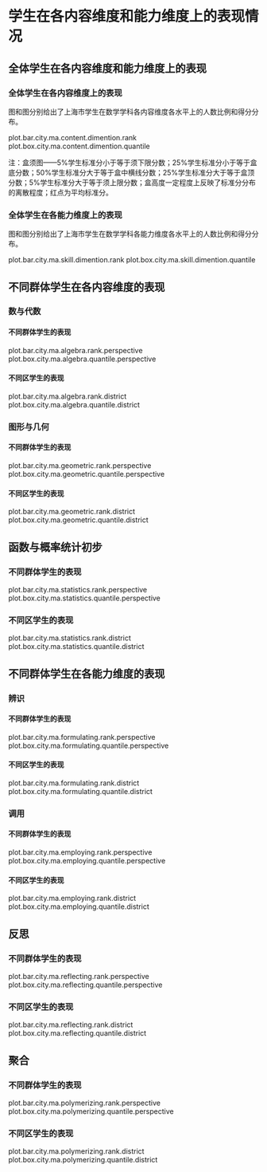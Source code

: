 <!-- chapter dimention -->

\mytext

# 学生在各内容维度和能力维度上的表现情况

## 全体学生在各内容维度和能力维度上的表现

### 全体学生在各内容维度上的表现

图\ref{fig: `r gio.R$GetPlotTitle("plot.bar.city.ma.content.dimention.rank")`}和图\ref{fig: `r gio.R$GetPlotTitle("plot.box.city.ma.content.dimention.quantile")`}分别给出了上海市学生在数学学科各内容维度各水平上的人数比例和得分分布。

plot.bar.city.ma.content.dimention.rank
plot.box.city.ma.content.dimention.quantile

\mylist
注：盒须图——5\%学生标准分小于等于须下限分数；25\%学生标准分小于等于盒底分数；50\%学生标准分大于等于盒中横线分数；25\%学生标准分大于等于盒顶分数；5\%学生标准分大于等于须上限分数；盒高度一定程度上反映了标准分分布的离散程度；红点为平均标准分。
\mytext

### 全体学生在各能力维度上的表现

图\ref{fig: `r gio.R$GetPlotTitle("plot.bar.city.ma.skill.dimention.rank")`}和图\ref{fig: `r gio.R$GetPlotTitle("plot.box.city.ma.skill.dimention.quantile")`}分别给出了上海市学生在数学学科各能力维度各水平上的人数比例和得分分布。

plot.bar.city.ma.skill.dimention.rank
plot.box.city.ma.skill.dimention.quantile


## 不同群体学生在各内容维度的表现

### 数与代数

#### 不同群体学生的表现

plot.bar.city.ma.algebra.rank.perspective
plot.box.city.ma.algebra.quantile.perspective

#### 不同区学生的表现

plot.bar.city.ma.algebra.rank.district
plot.box.city.ma.algebra.quantile.district

### 图形与几何

#### 不同群体学生的表现

plot.bar.city.ma.geometric.rank.perspective
plot.box.city.ma.geometric.quantile.perspective


#### 不同区学生的表现

plot.bar.city.ma.geometric.rank.district
plot.box.city.ma.geometric.quantile.district

## 函数与概率统计初步

### 不同群体学生的表现

plot.bar.city.ma.statistics.rank.perspective
plot.box.city.ma.statistics.quantile.perspective

### 不同区学生的表现

plot.bar.city.ma.statistics.rank.district
plot.box.city.ma.statistics.quantile.district


## 不同群体学生在各能力维度的表现

### 辨识

#### 不同群体学生的表现

plot.bar.city.ma.formulating.rank.perspective
plot.box.city.ma.formulating.quantile.perspective


#### 不同区学生的表现

plot.bar.city.ma.formulating.rank.district
plot.box.city.ma.formulating.quantile.district

### 调用

#### 不同群体学生的表现

plot.bar.city.ma.employing.rank.perspective
plot.box.city.ma.employing.quantile.perspective

#### 不同区学生的表现

plot.bar.city.ma.employing.rank.district
plot.box.city.ma.employing.quantile.district

## 反思

### 不同群体学生的表现

plot.bar.city.ma.reflecting.rank.perspective
plot.box.city.ma.reflecting.quantile.perspective

### 不同区学生的表现

plot.bar.city.ma.reflecting.rank.district
plot.box.city.ma.reflecting.quantile.district

## 聚合

### 不同群体学生的表现

plot.bar.city.ma.polymerizing.rank.perspective
plot.box.city.ma.polymerizing.quantile.perspective


### 不同区学生的表现

plot.bar.city.ma.polymerizing.rank.district
plot.box.city.ma.polymerizing.quantile.district

<!-- end of chapter dimention -->
